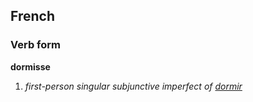 ==French==
===Verb form===
'''dormisse'''

# ''first-person singular subjunctive imperfect of [[dormir]]''